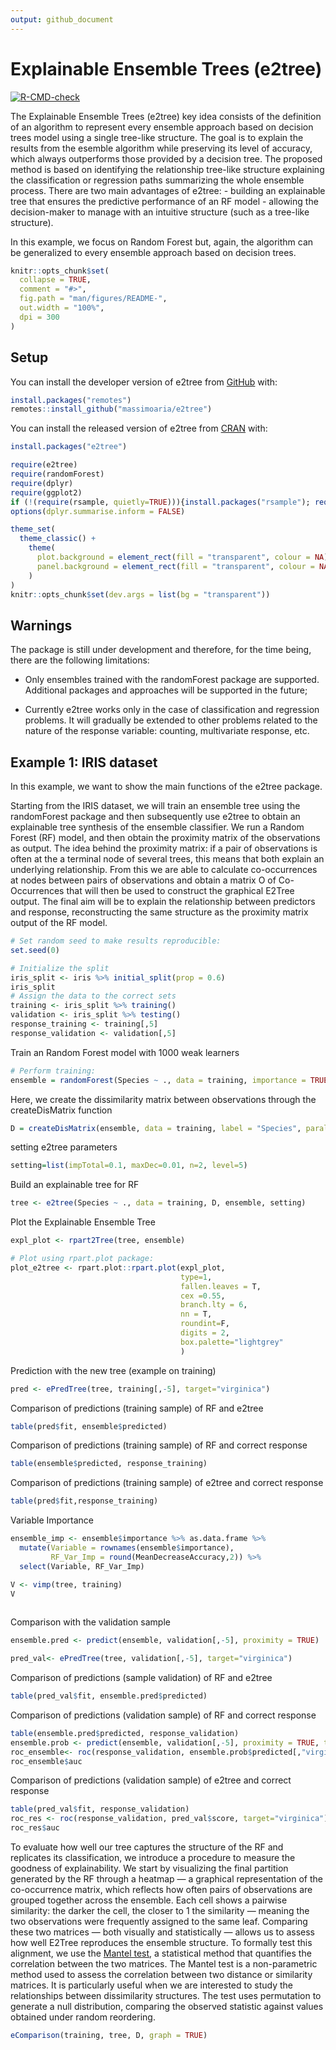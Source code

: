 ```yaml
---
output: github_document
---
```


<!-- README.md is generated from README.Rmd. Please edit that file -->

# Explainable Ensemble Trees (e2tree)

<!-- badges: start -->
[![R-CMD-check](https://github.com/massimoaria/e2tree/actions/workflows/R-CMD-check.yaml/badge.svg)](https://github.com/massimoaria/e2tree/actions/workflows/R-CMD-check.yaml)
<!-- badges: end -->

The Explainable Ensemble Trees (e2tree) key idea consists of the definition of an algorithm to represent every ensemble approach based on decision trees model using a single tree-like structure. The goal is to explain the results from the esemble algorithm while preserving its level of accuracy, which always outperforms those provided by a decision tree. The proposed method is based on identifying the relationship tree-like structure explaining the classification or regression paths summarizing the whole ensemble process. There are two main advantages of e2tree:
- building an explainable tree that ensures the predictive performance of an RF model - allowing the decision-maker to manage with an intuitive structure (such as a tree-like structure).

In this example, we focus on Random Forest but, again, the algorithm can be generalized to every ensemble approach based on decision trees.


```r
knitr::opts_chunk$set(
  collapse = TRUE,
  comment = "#>",
  fig.path = "man/figures/README-",
  out.width = "100%",
  dpi = 300
)
```

## Setup

You can install the developer version of e2tree from [GitHub](https://github.com) with:

```r
install.packages("remotes")
remotes::install_github("massimoaria/e2tree")
```

You can install the released version of e2tree from [CRAN](https://CRAN.R-project.org) with:

```r
install.packages("e2tree")
```

```r
require(e2tree)
require(randomForest)
require(dplyr)
require(ggplot2)
if (!(require(rsample, quietly=TRUE))){install.packages("rsample"); require(rsample, quietly=TRUE)} 
options(dplyr.summarise.inform = FALSE)
```

```r
theme_set(
  theme_classic() +
    theme(
      plot.background = element_rect(fill = "transparent", colour = NA),
      panel.background = element_rect(fill = "transparent", colour = NA)
    )
)
knitr::opts_chunk$set(dev.args = list(bg = "transparent"))
```

## Warnings

The package is still under development and therefore, for the time being, there are the following limitations:

- Only ensembles trained with the randomForest package are supported. Additional packages and approaches will be supported in the future;

- Currently e2tree works only in the case of classification and regression problems. It will gradually be extended to other problems related to the nature of the response variable: counting, multivariate response, etc.


## Example 1: IRIS dataset

In this example, we want to show the main functions of the e2tree package.

Starting from the IRIS dataset, we will train an ensemble tree using the randomForest package and then subsequently use e2tree to obtain an explainable tree synthesis of the ensemble classifier.
We run a Random Forest (RF) model, and then obtain the proximity matrix of the observations as output. The idea behind the proximity matrix: if a pair of observations is often at the a terminal node of several trees, this means that both explain an underlying relationship.
From this we are able to calculate co-occurrences at nodes between pairs of observations and obtain a matrix O of Co-Occurrences that will then be used to construct the graphical E2Tree output. 
The final aim will be to explain the relationship between predictors and response, reconstructing the same structure as the proximity matrix output of the RF model. 


```r
# Set random seed to make results reproducible:
set.seed(0)

# Initialize the split
iris_split <- iris %>% initial_split(prop = 0.6)
iris_split
# Assign the data to the correct sets
training <- iris_split %>% training()
validation <- iris_split %>% testing()
response_training <- training[,5]
response_validation <- validation[,5]

```


Train an Random Forest model with 1000 weak learners

```r
# Perform training:
ensemble = randomForest(Species ~ ., data = training, importance = TRUE, proximity = TRUE)
```

Here, we create the dissimilarity matrix between observations through the createDisMatrix function

```r
D = createDisMatrix(ensemble, data = training, label = "Species", parallel = list(active = FALSE, no_cores = NULL))
```

setting e2tree parameters

```r
setting=list(impTotal=0.1, maxDec=0.01, n=2, level=5)
```


Build an explainable tree for RF

```r
tree <- e2tree(Species ~ ., data = training, D, ensemble, setting)
```

Plot the Explainable Ensemble Tree
```r
expl_plot <- rpart2Tree(tree, ensemble)

# Plot using rpart.plot package:
plot_e2tree <- rpart.plot::rpart.plot(expl_plot,
                                      type=1,
                                      fallen.leaves = T,
                                      cex =0.55, 
                                      branch.lty = 6,
                                      nn = T, 
                                      roundint=F, 
                                      digits = 2,
                                      box.palette="lightgrey" 
                                      ) 

```


Prediction with the new tree (example on training)

```r
pred <- ePredTree(tree, training[,-5], target="virginica")
```

Comparison of predictions (training sample) of RF and e2tree

```r
table(pred$fit, ensemble$predicted)
```

Comparison of predictions (training sample) of RF and correct response

```r
table(ensemble$predicted, response_training)
```

Comparison of predictions (training sample) of e2tree and correct response

```r
table(pred$fit,response_training)
```

Variable Importance

```r
ensemble_imp <- ensemble$importance %>% as.data.frame %>% 
  mutate(Variable = rownames(ensemble$importance),
         RF_Var_Imp = round(MeanDecreaseAccuracy,2)) %>% 
  select(Variable, RF_Var_Imp)

V <- vimp(tree, training)
V
  
```


Comparison with the validation sample

```r
ensemble.pred <- predict(ensemble, validation[,-5], proximity = TRUE)

pred_val<- ePredTree(tree, validation[,-5], target="virginica")
```

Comparison of predictions (sample validation) of RF and e2tree

```r
table(pred_val$fit, ensemble.pred$predicted)
```

Comparison of predictions (validation sample) of RF and correct response

```r
table(ensemble.pred$predicted, response_validation)
ensemble.prob <- predict(ensemble, validation[,-5], proximity = TRUE, type="prob")
roc_ensemble<- roc(response_validation, ensemble.prob$predicted[,"virginica"], target="virginica")
roc_ensemble$auc
```

Comparison of predictions (validation sample) of e2tree and correct response

```r
table(pred_val$fit, response_validation)
roc_res <- roc(response_validation, pred_val$score, target="virginica")
roc_res$auc
```

To evaluate how well our tree captures the structure of the RF and replicates its classification, we introduce a procedure to measure the goodness of explainability.
We start by visualizing the final partition generated by the RF through a heatmap — a graphical representation of the co-occurrence matrix, which reflects how often pairs of observations are grouped together across the ensemble.
Each cell shows a pairwise similarity:
the darker the cell, the closer to 1 the similarity — meaning the two observations were frequently assigned to the same leaf.
Comparing these two matrices — both visually and statistically — allows us to assess how well E2Tree reproduces the ensemble structure.
To formally test this alignment, we use the [Mantel test](https://aacrjournals.org/cancerres/article/27/2_Part_1/209/476508/The-Detection-of-Disease-Clustering-and-a), a statistical method that quantifies the correlation between the two matrices. The Mantel test is a non-parametric method used to assess the correlation between two distance or similarity matrices. It is particularly useful when we are interested to study the relationships between dissimilarity structures. The test uses permutation to generate a null distribution, comparing the observed statistic against values obtained under random reordering.



```r
eComparison(training, tree, D, graph = TRUE)
```

